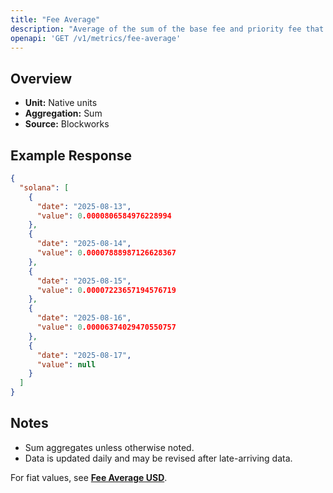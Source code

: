 ```yaml
---
title: "Fee Average"
description: "Average of the sum of the base fee and priority fee that day in native chain token"
openapi: 'GET /v1/metrics/fee-average'
---
```


## Overview

- **Unit:** Native units
- **Aggregation:** Sum
- **Source:** Blockworks

## Example Response

```json
{
  "solana": [
    {
      "date": "2025-08-13",
      "value": 0.0000806584976228994
    },
    {
      "date": "2025-08-14",
      "value": 0.00007888987126628367
    },
    {
      "date": "2025-08-15",
      "value": 0.00007223657194576719
    },
    {
      "date": "2025-08-16",
      "value": 0.00006374029470550757
    },
    {
      "date": "2025-08-17",
      "value": null
    }
  ]
}
```

## Notes
- Sum aggregates unless otherwise noted.
- Data is updated daily and may be revised after late-arriving data.


<Note>For fiat values, see **[Fee Average USD](./fee-average-usd)**.</Note>